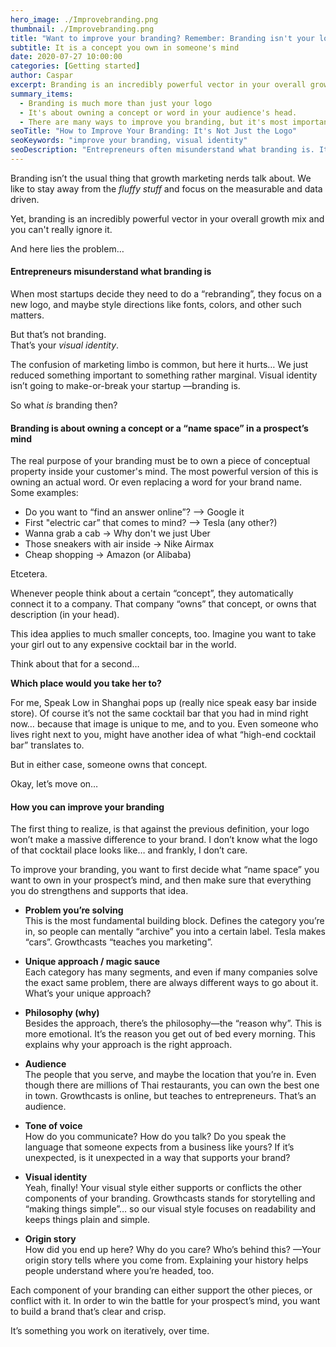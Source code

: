```yaml
---
hero_image: ./Improvebranding.png
thumbnail: ./Improvebranding.png
title: "Want to improve your branding? Remember: Branding isn't your logo"
subtitle: It is a concept you own in someone's mind
date: 2020-07-27 10:00:00
categories: [Getting started]
author: Caspar
excerpt: Branding is an incredibly powerful vector in your overall growth mix. But you have to understand what it is actually about.
summary_items:
  - Branding is much more than just your logo
  - It's about owning a concept or word in your audience's head.
  - There are many ways to improve you branding, but it's most important that you stay consistent.
seoTitle: "How to Improve Your Branding: It's Not Just the Logo"
seoKeywords: "improve your branding, visual identity"
seoDescription: "Entrepreneurs often misunderstand what branding is. It's more than a logo and some colours - it's about occupying space in your audience's head, here's how."
---
```


Branding isn’t the usual thing that growth marketing nerds talk about. We like to stay away from the _fluffy stuff_ and focus on the measurable and data driven.

Yet, branding is an incredibly powerful vector in your overall growth mix and you can't really ignore it.

And here lies the problem…

#### **Entrepreneurs misunderstand what branding is**

When most startups decide they need to do a “rebranding”, they focus on a new logo, and maybe style directions like fonts, colors, and other such matters.

But that’s not branding.  
That’s your _visual identity_.

The confusion of marketing limbo is common, but here it hurts… We just reduced something important to something rather marginal. Visual identity isn’t going to make-or-break your startup —branding is.

So what _is_ branding then?

#### **Branding is about owning a concept or a “name space” in a prospect’s mind**

The real purpose of your branding must be to own a piece of conceptual property inside your customer's mind. The most powerful version of this is owning an actual word. Or even replacing a word for your brand name. Some examples:

- Do you want to “find an answer online”? —> Google it
- First "electric car” that comes to mind? —> Tesla (any other?)
- Wanna grab a cab -> Why don't we just Uber
- Those sneakers with air inside -> Nike Airmax
- Cheap shopping -> Amazon (or Alibaba)

Etcetera.

Whenever people think about a certain “concept”, they automatically connect it to a company. That company “owns” that concept, or owns that description (in your head).

This idea applies to much smaller concepts, too. Imagine you want to take your girl out to any expensive cocktail bar in the world.

Think about that for a second…

**Which place would you take her to?**

For me, Speak Low in Shanghai pops up (really nice speak easy bar inside store). Of course it’s not the same cocktail bar that you had in mind right now… because that image is unique to me, and to you. Even someone who lives right next to you, might have another idea of what “high-end cocktail bar” translates to.

But in either case, someone owns that concept.

Okay, let’s move on…

#### **How you can improve your branding**

The first thing to realize, is that against the previous definition, your logo won’t make a massive difference to your brand. I don’t know what the logo of that cocktail place looks like… and frankly, I don’t care.

To improve your branding, you want to first decide what “name space” you want to own in your prospect’s mind, and then make sure that everything you do strengthens and supports that idea.

- **Problem you’re solving**  
  This is the most fundamental building block. Defines the category you’re in, so people can mentally “archive” you into a certain label. Tesla makes “cars”. Growthcasts “teaches you marketing”.

- **Unique approach / magic sauce**  
  Each category has many segments, and even if many companies solve the exact same problem, there are always different ways to go about it. What’s your unique approach?

- **Philosophy (why)**  
  Besides the approach, there’s the philosophy—the “reason why”. This is more emotional. It’s the reason you get out of bed every morning. This explains why your approach is the right approach.

- **Audience**  
  The people that you serve, and maybe the location that you’re in. Even though there are millions of Thai restaurants, you can own the best one in town. Growthcasts is online, but teaches to entrepreneurs. That’s an audience.

- **Tone of voice**  
  How do you communicate? How do you talk? Do you speak the language that someone expects from a business like yours? If it’s unexpected, is it unexpected in a way that supports your brand?

- **Visual identity**  
  Yeah, finally! Your visual style either supports or conflicts the other components of your branding. Growthcasts stands for storytelling and “making things simple”… so our visual style focuses on readability and keeps things plain and simple.

- **Origin story**  
  How did you end up here? Why do you care? Who’s behind this? —Your origin story tells where you come from. Explaining your history helps people understand where you’re headed, too.

Each component of your branding can either support the other pieces, or conflict with it. In order to win the battle for your prospect’s mind, you want to build a brand that’s clear and crisp.

It’s something you work on iteratively, over time.
